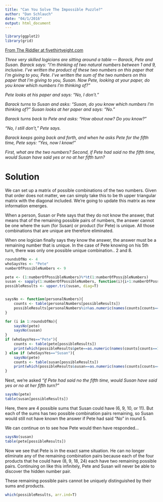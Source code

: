 ```yaml
---
title: "Can You Solve The Impossible Puzzle?"
author: "Dan Schlauch"
date: "04/1/2016"
output: html_document
---
```


```r
library(ggplot2)
library(grid)
```
[From The Riddler at fivethirtyeight.com](http://fivethirtyeight.com/features/can-you-solve-the-impossible-puzzle/)

*Three very skilled logicians are sitting around a table — Barack, Pete and Susan. Barack says: “I’m thinking of two natural numbers between 1 and 9, inclusive. I’ve written the product of these two numbers on this paper that I’m giving to you, Pete. I’ve written the sum of the two numbers on this paper that I’m giving to you, Susan. Now Pete, looking at your paper, do you know which numbers I’m thinking of?”*

*Pete looks at his paper and says: “No, I don’t.”*

*Barack turns to Susan and asks: “Susan, do you know which numbers I’m thinking of?” Susan looks at her paper and says: “No.”*

*Barack turns back to Pete and asks: “How about now? Do you know?”*

*“No, I still don’t,” Pete says.*

*Barack keeps going back and forth, and when he asks Pete for the fifth time, Pete says: “Yes, now I know!”*

*First, what are the two numbers? Second, if Pete had said no the fifth time, would Susan have said yes or no at her fifth turn?*

# Solution 
 
We can set up a matrix of possible combinations of the two numbers.  Given that order does not matter, we can simply take this to be th upper triangular matrix with the diagonal included.  We're going to update this matrix as new information emerges.

When a person, Susan or Pete says that they do not know the answer, that means that of the remaining possible pairs of numbers, the answer cannot be one where the sum (for Susan) or product (for Pete) is unique.  All those combinations that are unique are therefore eliminated.

When one logician finally says they know the answer, the answer must be a remaining number that is unique.  In the case of Pete knowing on his 5th turn, there was only one possible unique combination.. 2 and 8.


```r
roundsOfNo <- 4
whoSaysYes <- "Pete"
numberOfPossibleNumbers <- 9

pete <- (1:numberOfPossibleNumbers)%*%t(1:numberOfPossibleNumbers)
susan <- sapply(1:numberOfPossibleNumbers, function(i){i+1:numberOfPossibleNumbers})
possibleResults <- upper.tri(susan, diag=T)


saysNo <- function(personalNumbers){
    counts <- table(personalNumbers[possibleResults])
    possibleResults[personalNumbers%in%as.numeric(names(counts[counts==1]))] <<- F
}

for (i in 1:roundsOfNo){
    saysNo(pete)
    saysNo(susan)
}
if (whoSaysYes=="Pete"){
    counts <- table(pete[possibleResults])
    print(which(possibleResults&pete==as.numeric(names(counts[counts==1])), arr.ind=T))
} else if (whoSaysYes=="Susan"){
    saysNo(pete)
    counts <- table(susan[possibleResults])
    print(which(possibleResults&susan==as.numeric(names(counts[counts==1])), arr.ind=T))
}
```

Next, we're asked *"if Pete had said no the fifth time, would Susan have said yes or no at her fifth turn?"*


```r
saysNo(pete)
table(susan[possibleResults])
```
Here, there are 4 possible sums that Susan could have (6, 9, 10, or 11).  But each of the sums has two possible combination pairs remaining, so Susan would still not have known the answer if Pete had said "No" in round 5.

We can continue on to see how Pete would then have responded...

```r
saysNo(susan)
table(pete[possibleResults])
```

Now we see that Pete is in the exact same situation.  He can no longer eliminate any of the remaining combination pairs because each of the four products that he could have (8, 9, 18, 24) each have two remaining possible pairs.  Continuing on like this infinitely, Pete and Susan will never be able to discover the hidden number pair.


These remaining possible pairs cannot be uniquely distinguished by their sums and products.
```r
which(possibleResults, arr.ind=T)
```

<script>
  (function(i,s,o,g,r,a,m){i['GoogleAnalyticsObject']=r;i[r]=i[r]||function(){
  (i[r].q=i[r].q||[]).push(arguments)},i[r].l=1*new Date();a=s.createElement(o),
  m=s.getElementsByTagName(o)[0];a.async=1;a.src=g;m.parentNode.insertBefore(a,m)
  })(window,document,'script','//www.google-analytics.com/analytics.js','ga');

  ga('create', 'UA-1485189-5', 'auto');
  ga('send', 'pageview');

</script>